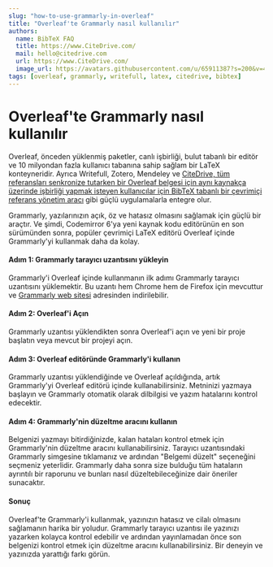 ```yaml
---
slug: "how-to-use-grammarly-in-overleaf"
title: "Overleaf'te Grammarly nasıl kullanılır"
authors:
  name: BibTeX FAQ
  title: https://www.CiteDrive.com/
  mail: hello@citedrive.com
  url: https://www.CiteDrive.com/
  image_url: https://avatars.githubusercontent.com/u/65911387?s=200&v=4
tags: [overleaf, grammarly, writefull, latex, citedrive, bibtex]
---
```


# Overleaf'te Grammarly nasıl kullanılır

Overleaf, önceden yüklenmiş paketler, canlı işbirliği, bulut tabanlı bir editör ve 10 milyondan fazla kullanıcı tabanına sahip sağlam bir LaTeX konteyneridir. Ayrıca Writefull, Zotero, Mendeley ve [CiteDrive, tüm referansları senkronize tutarken bir Overleaf belgesi için aynı kaynakça üzerinde işbirliği yapmak isteyen kullanıcılar için BibTeX tabanlı bir çevrimiçi referans yönetim aracı](https://www.overleaf.com/blog/better-bibliography-management-with-overleaf-citedrive-and-bibtex-biblatex) gibi güçlü uygulamalarla entegre olur.


Grammarly, yazılarınızın açık, öz ve hatasız olmasını sağlamak için güçlü bir araçtır. Ve şimdi, Codemirror 6'ya yeni kaynak kodu editörünün en son sürümünden sonra, popüler çevrimiçi LaTeX editörü Overleaf içinde Grammarly'yi kullanmak daha da kolay. 

#### Adım 1: Grammarly tarayıcı uzantısını yükleyin

Grammarly'i Overleaf içinde kullanmanın ilk adımı Grammarly tarayıcı uzantısını yüklemektir. Bu uzantı hem Chrome hem de Firefox için mevcuttur ve [Grammarly web sitesi](https://www.grammarly.com/) adresinden indirilebilir.

#### Adım 2: Overleaf'i Açın

Grammarly uzantısı yüklendikten sonra Overleaf'i açın ve yeni bir proje başlatın veya mevcut bir projeyi açın.

#### Adım 3: Overleaf editöründe Grammarly'i kullanın

Grammarly uzantısı yüklendiğinde ve Overleaf açıldığında, artık Grammarly'yi Overleaf editörü içinde kullanabilirsiniz. Metninizi yazmaya başlayın ve Grammarly otomatik olarak dilbilgisi ve yazım hatalarını kontrol edecektir.

#### Adım 4: Grammarly'nin düzeltme aracını kullanın

Belgenizi yazmayı bitirdiğinizde, kalan hataları kontrol etmek için Grammarly'nin düzeltme aracını kullanabilirsiniz. Tarayıcı uzantısındaki Grammarly simgesine tıklamanız ve ardından "Belgemi düzelt" seçeneğini seçmeniz yeterlidir. Grammarly daha sonra size bulduğu tüm hataların ayrıntılı bir raporunu ve bunları nasıl düzeltebileceğinize dair öneriler sunacaktır.

#### Sonuç

Overleaf'te Grammarly'i kullanmak, yazınızın hatasız ve cilalı olmasını sağlamanın harika bir yoludur. Grammarly tarayıcı uzantısı ile yazınızı yazarken kolayca kontrol edebilir ve ardından yayınlamadan önce son belgenizi kontrol etmek için düzeltme aracını kullanabilirsiniz. Bir deneyin ve yazınızda yarattığı farkı görün.
